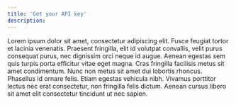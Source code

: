 ```yaml
---
title: 'Get your API key'
description: 
---
```


Lorem ipsum dolor sit amet, consectetur adipiscing elit. Fusce feugiat tortor et lacinia venenatis. Praesent fringilla, elit id volutpat convallis, velit purus consequat purus, nec dignissim orci neque id augue. Aenean egestas sem quis turpis porta efficitur vitae eget magna. Cras fringilla facilisis metus sit amet condimentum. Nunc non metus sit amet dui lobortis rhoncus. Phasellus id ornare felis. Etiam egestas vehicula nibh. Vivamus porttitor lectus nec erat consectetur, non fringilla felis dictum. Aenean cursus libero sit amet elit consectetur tincidunt ut nec sapien.

